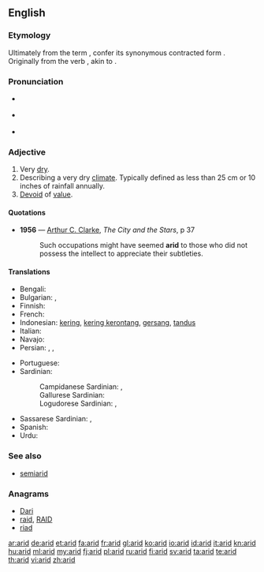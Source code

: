 ==English==

===Etymology===
Ultimately from the {{etyl|la}} term {{term|aridus|āridus|dry, arid, parched|lang=la}}, confer its synonymous contracted form {{term|ardus|lang=la}}. Originally from the verb {{term|areo|āreo|I am dry, I am parched|lang=la}}, akin to {{term|ardeo|ārdeō|I'm on fire, I burn|lang=la}}.

===Pronunciation===
* {{a|UK}} {{IPA|/ˈæ.ɹɪd/}} {{X-SAMPA|/{.rId/}}
* {{audio|En-us-ne-arid.ogg|Audio (US)}} {{qualifier|in accents without the [[w:English-languag vowel changes before historic /r/#Mary–marry–merry_merger|"Mary, marry, merry" merger]]}}
* {{audio|en-us-arid.ogg|Audio (US)}} {{qualifier|in accents with the [[w:English-language vowel changes before historic /r/#Mary–marry–merry merger|"Mary, marry, merry" merger]]}}

===Adjective===
{{en-adj|arid|er|more}}
{{wikipedia}}

# Very [[dry]].
# Describing a very dry [[climate]].  Typically defined as less than 25 cm or 10 inches of rainfall annually.
# [[devoid|Devoid]] of [[value]].

====Quotations====
* '''1956''' — [[w:Arthur C. Clarke|Arthur C. Clarke]], ''The City and the Stars'', p 37
*: Such occupations might have seemed '''arid''' to those who did not possess the intellect to appreciate their subtleties.

====Translations====
{{trans-top|very dry}}
* Bengali: {{t-|bn|শুষ্ক|sc=Beng}}
* Bulgarian: {{t+|bg|сух}},  {{t+|bg|безводен}}
* Finnish: {{t+|fi|kuiva}}
* French: {{t+|fr|aride}}
* Indonesian: [[kering]], [[kering kerontang]], [[gersang]], [[tandus]]
* Italian: {{t-|it|arido}}
* Navajo: {{tø|nv|hóółtseii}}
* Persian: {{t+|fa|خشک|sc=fa-Arab}}, {{t+|fa|بایر|sc=fa-Arab}}, {{t-|fa|کم باران|sc=fa-Arab}}
{{trans-mid}}
* Portuguese: {{t+|pt|árido}}
* Sardinian:
*: Campidanese Sardinian: {{tø|sro|àrridu}}, {{tø|sro|àridu}}
*: Gallurese Sardinian: {{tø|sdn|àrritu}}
*: Logudorese Sardinian: {{tø|src|assuttu}}, {{tø|src|àrridu}}
* Sassarese Sardinian: {{tø|sdc|aramiddu}}, {{tø|sdc|séccu}}
* Spanish: {{t+|es|árido}}
* Urdu: {{t-|ur|خشک|xs=Urdu}}
{{trans-bottom}}

===See also===
* [[semiarid]]

===Anagrams===
* [[Dari#English|Dari]]
* [[raid#English|raid]], [[RAID#English|RAID]]
* [[riad#English|riad]]

[[ar:arid]]
[[de:arid]]
[[et:arid]]
[[fa:arid]]
[[fr:arid]]
[[gl:arid]]
[[ko:arid]]
[[io:arid]]
[[id:arid]]
[[it:arid]]
[[kn:arid]]
[[hu:arid]]
[[ml:arid]]
[[my:arid]]
[[fj:arid]]
[[pl:arid]]
[[ru:arid]]
[[fi:arid]]
[[sv:arid]]
[[ta:arid]]
[[te:arid]]
[[th:arid]]
[[vi:arid]]
[[zh:arid]]